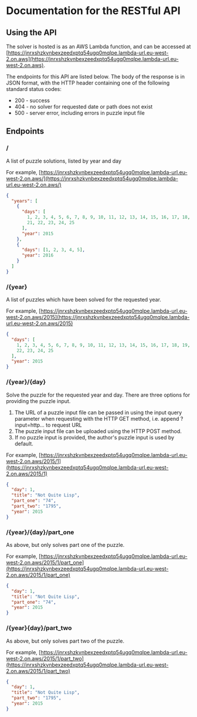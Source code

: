 # Documentation for the RESTful API

## Using the API

The solver is hosted is as an AWS Lambda function, and can be accessed at
[https://jnrxshzkvnbexzeedxptq54ugq0mqlpe.lambda-url.eu-west-2.on.aws](https://jnrxshzkvnbexzeedxptq54ugq0mqlpe.lambda-url.eu-west-2.on.aws).

The endpoints for this API are listed below. The body of the response is in JSON
format, with the HTTP header containing one of the following standard status
codes:

- 200 - success
- 404 - no solver for requested date or path does not exist
- 500 - server error, including errors in puzzle input file

## Endpoints

### /

A list of puzzle solutions, listed by year and day

For example,
[https://jnrxshzkvnbexzeedxptq54ugq0mqlpe.lambda-url.eu-west-2.on.aws/](https://jnrxshzkvnbexzeedxptq54ugq0mqlpe.lambda-url.eu-west-2.on.aws/)

```json
{
  "years": [
    {
      "days": [
        1, 2, 3, 4, 5, 6, 7, 8, 9, 10, 11, 12, 13, 14, 15, 16, 17, 18, 19, 20,
        21, 22, 23, 24, 25
      ],
      "year": 2015
    },
    {
      "days": [1, 2, 3, 4, 5],
      "year": 2016
    }
  ]
}
```

### /\{year}

A list of puzzles which have been solved for the requested year.

For example,
[https://jnrxshzkvnbexzeedxptq54ugq0mqlpe.lambda-url.eu-west-2.on.aws/2015](https://jnrxshzkvnbexzeedxptq54ugq0mqlpe.lambda-url.eu-west-2.on.aws/2015)

```json
{
  "days": [
    1, 2, 3, 4, 5, 6, 7, 8, 9, 10, 11, 12, 13, 14, 15, 16, 17, 18, 19, 20, 21,
    22, 23, 24, 25
  ],
  "year": 2015
}
```

### /\{year}/\{day}

Solve the puzzle for the requested year and day. There are three options for
providing the puzzle input.

1. The URL of a puzzle input file can be passed in using the input query
   parameter when requesting with the HTTP GET method, i.e. append
   ?input=http... to request URL
2. The puzzle input file can be uploaded using the HTTP POST method.
3. If no puzzle input is provided, the author's puzzle input is used by default.

For example,
[https://jnrxshzkvnbexzeedxptq54ugq0mqlpe.lambda-url.eu-west-2.on.aws/2015/1](https://jnrxshzkvnbexzeedxptq54ugq0mqlpe.lambda-url.eu-west-2.on.aws/2015/1)

```json
{
  "day": 1,
  "title": "Not Quite Lisp",
  "part_one": "74",
  "part_two": "1795",
  "year": 2015
}
```

### /\{year}/\{day}/part_one

As above, but only solves part one of the puzzle.

For example,
[https://jnrxshzkvnbexzeedxptq54ugq0mqlpe.lambda-url.eu-west-2.on.aws/2015/1/part_one](https://jnrxshzkvnbexzeedxptq54ugq0mqlpe.lambda-url.eu-west-2.on.aws/2015/1/part_one)

```json
{
  "day": 1,
  "title": "Not Quite Lisp",
  "part_one": "74",
  "year": 2015
}
```

### /\{year}\{day}/part_two

As above, but only solves part two of the puzzle.

For example,
[https://jnrxshzkvnbexzeedxptq54ugq0mqlpe.lambda-url.eu-west-2.on.aws/2015/1/part_two](https://jnrxshzkvnbexzeedxptq54ugq0mqlpe.lambda-url.eu-west-2.on.aws/2015/1/part_two)

```json
{
  "day": 1,
  "title": "Not Quite Lisp",
  "part_two": "1795",
  "year": 2015
}
```
